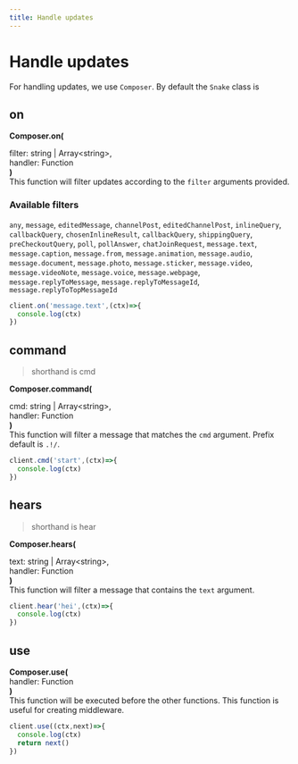 ```yaml
---
title: Handle updates
---
```


# Handle updates

For handling updates, we use `Composer`. By default the `Snake` class is

## on

**Composer.on(**

<span className="ml-4">filter: <span className="text-green-600 dark:text-green-300">string</span> | <span className="text-yellow-600 dark:text-yellow-300">Array\<<span className="text-green-600 dark:text-green-300">string</span>\></span>,</span>   
<span className="ml-4">handler: <span className="text-purple-600 dark:text-purple-300">Function</span></span>   
**)**  
This function will filter updates according to the `filter` arguments provided.
### Available filters
`any`, `message`, `editedMessage`, `channelPost`, `editedChannelPost`, `inlineQuery`, `callbackQuery`, `chosenInlineResult`, `callbackQuery`, `shippingQuery`, `preCheckoutQuery`, `poll`, `pollAnswer`, `chatJoinRequest`, `message.text`, `message.caption`, `message.from`, `message.animation`, `message.audio`, `message.document`, `message.photo`, `message.sticker`, `message.video`, `message.videoNote`, `message.voice`, `message.webpage`, `message.replyToMessage`, `message.replyToMessageId`, `message.replyToTopMessageId`
```js
client.on('message.text',(ctx)=>{
  console.log(ctx)
})
```
## command
> shorthand is cmd

**Composer.command(**

<span className="ml-4">cmd: <span className="text-green-600 dark:text-green-300">string</span> | <span className="text-yellow-600 dark:text-yellow-300">Array\<<span className="text-green-600 dark:text-green-300">string</span>\></span>,</span>   
<span className="ml-4">handler: <span className="text-purple-600 dark:text-purple-300">Function</span></span>   
**)**  
This function will filter a message that matches the `cmd` argument. Prefix default is `.!/`.
```js
client.cmd('start',(ctx)=>{
  console.log(ctx)
})
```
## hears 
> shorthand is hear

**Composer.hears(**

<span className="ml-4">text: <span className="text-green-600 dark:text-green-300">string</span> | <span className="text-yellow-600 dark:text-yellow-300">Array\<<span className="text-green-600 dark:text-green-300">string</span>\></span>,</span>   
<span className="ml-4">handler: <span className="text-purple-600 dark:text-purple-300">Function</span></span>   
**)**  
This function will filter a message that contains the `text` argument.
```js
client.hear('hei',(ctx)=>{
  console.log(ctx)
})
```
## use 
**Composer.use(**  
<span className="ml-4">handler: <span className="text-purple-600 dark:text-purple-300">Function</span></span>   
**)**  
This function will be executed before the other functions. This function is useful for creating middleware.
```js
client.use((ctx,next)=>{
  console.log(ctx)
  return next()
})
```
